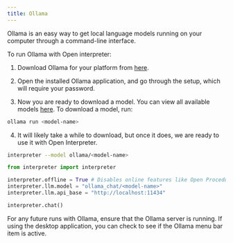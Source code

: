 ```yaml
---
title: Ollama
---
```


Ollama is an easy way to get local language models running on your computer through a command-line interface.

To run Ollama with Open interpreter:

1. Download Ollama for your platform from [here](https://ollama.ai/download).

2. Open the installed Ollama application, and go through the setup, which will require your password.

3. Now you are ready to download a model. You can view all available models [here](https://ollama.ai/library). To download a model, run:

```bash
ollama run <model-name>
```

4. It will likely take a while to download, but once it does, we are ready to use it with Open Interpreter.

<CodeGroup>

```bash Terminal
interpreter --model ollama/<model-name>
```

```python Python
from interpreter import interpreter

interpreter.offline = True # Disables online features like Open Procedures
interpreter.llm.model = "ollama_chat/<model-name>"
interpreter.llm.api_base = "http://localhost:11434"

interpreter.chat()
```

</CodeGroup>

For any future runs with Ollama, ensure that the Ollama server is running. If using the desktop application, you can check to see if the Ollama menu bar item is active.
